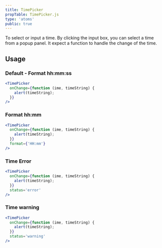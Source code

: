 ```yaml
---
title: TimePicker
propTable: TimePicker.js
type: 'atoms'
public: true
---
```


To select or input a time. By clicking the input box, you can select a time from a popup panel.
It expect a function to handle the change of the time.

## Usage

### Default - Format hh:mm:ss

```jsx
<TimePicker
  onChange={function (ime, timeString) {
    alert(timeString);
  }}
/>
```

### Format hh:mm

```jsx
<TimePicker
  onChange={function (ime, timeString) {
    alert(timeString);
  }}
  format={'HH:mm'}
/>
```

### Time Error

```jsx
<TimePicker
  onChange={function (ime, timeString) {
    alert(timeString);
  }}
  status='error'
/>
```

### Time warning

```jsx
<TimePicker
  onChange={function (ime, timeString) {
    alert(timeString);
  }}
  status='warning'
/>
```
